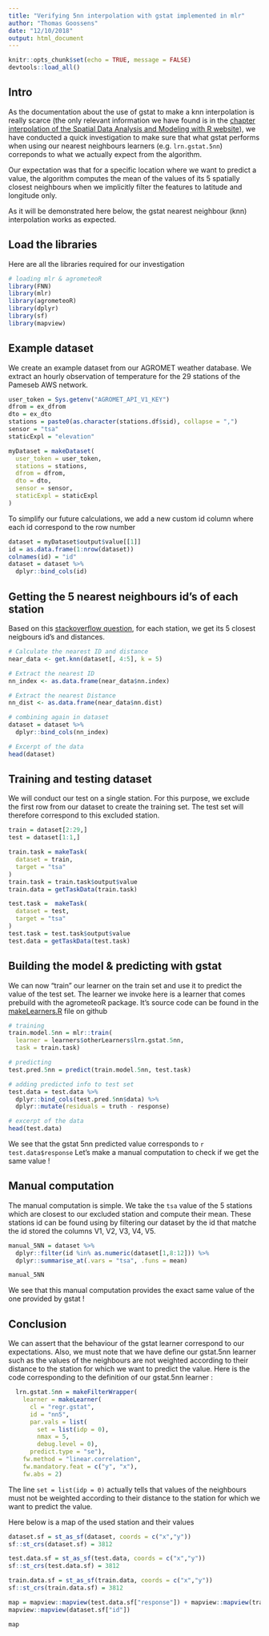 ```yaml
---
title: "Verifying 5nn interpolation with gstat implemented in mlr"
author: "Thomas Goossens"
date: "12/10/2018"
output: html_document
---
```


```r
knitr::opts_chunk$set(echo = TRUE, message = FALSE)
devtools::load_all()
```

## Intro

As the documentation about the use of gstat to make a knn interpolation is really scarce (the only relevant information we have found is in the [chapter interpolation of the Spatial Data Analysis and Modeling with R website](http://rspatial.org/analysis/rst/4-interpolation.html)), we have conducted a quick investigation to make sure that what gstat performs when using our nearest neighbours learners (e.g. `lrn.gstat.5nn`) correponds to what we actually expect from the algorithm. 

Our expectation was that for a specific location where we want to predict a value, the algorithm computes the mean of the values of its 5 spatially closest neighbours when we implicitly filter the features to latitude and longitude only.

As it will be demonstrated here below, the gstat nearest neighbour (knn) interpolation works as expected.

## Load the libraries

Here are all the libraries required for our investigation

```r
# loading mlr & agrometeoR
library(FNN)
library(mlr)
library(agrometeoR)
library(dplyr)
library(sf)
library(mapview)
```
## Example dataset

We create an example dataset from our AGROMET weather database.
We extract an hourly observation of temperature for the 29 stations of the Pameseb AWS network.

```r
user_token = Sys.getenv("AGROMET_API_V1_KEY")
dfrom = ex_dfrom
dto = ex_dto
stations = paste0(as.character(stations.df$sid), collapse = ",")
sensor = "tsa"
staticExpl = "elevation"

myDataset = makeDataset(
  user_token = user_token,
  stations = stations,
  dfrom = dfrom,
  dto = dto,
  sensor = sensor,
  staticExpl = staticExpl
)
```

To simplify our future calculations, we add a new custom id column where each id correspond to the row number

```r
dataset = myDataset$output$value[[1]]
id = as.data.frame(1:nrow(dataset))
colnames(id) = "id"
dataset = dataset %>%
  dplyr::bind_cols(id)
```

## Getting the 5 nearest neighbours id's of each station

Based on this [stackoverflow question](
https://stackoverflow.com/questions/44187812/5-nearest-neighbors-based-on-given-distance-in-r), for each station, we get its 5 closest neigbours id's and distances.

```r
# Calculate the nearest ID and distance
near_data <- get.knn(dataset[, 4:5], k = 5)

# Extract the nearest ID
nn_index <- as.data.frame(near_data$nn.index)

# Extract the nearest Distance
nn_dist <- as.data.frame(near_data$nn.dist)

# combining again in dataset
dataset = dataset %>%
  dplyr::bind_cols(nn_index) 

# Excerpt of the data
head(dataset)
```

## Training and testing dataset

We will conduct our test on a single station. For this purpose, we exclude the first row from our dataset to create the training set. The test set will therefore correspond to this excluded station.

```r
train = dataset[2:29,]
test = dataset[1:1,]

train.task = makeTask(
  dataset = train,
  target = "tsa"
)
train.task = train.task$output$value
train.data = getTaskData(train.task)

test.task =  makeTask(
  dataset = test,
  target = "tsa"
)
test.task = test.task$output$value
test.data = getTaskData(test.task)
```

## Building the model & predicting with gstat

We can now "train" our learner on the train set and use it to predict the value of the test set.
The learner we invoke here is a learner that comes prebuild with the agrometeoR package. It's source code can be found in the [makeLearners.R](https://github.com/pokyah/agrometeoR/blob/master/data-raw/makeLearners.R) file on github

```r
# training
train.model.5nn = mlr::train(
  learner = learners$otherLearners$lrn.gstat.5nn,
  task = train.task)

# predicting
test.pred.5nn = predict(train.model.5nn, test.task)

# adding predicted info to test set
test.data = test.data %>%
  dplyr::bind_cols(test.pred.5nn$data) %>%
  dplyr::mutate(residuals = truth - response)

# excerpt of the data
head(test.data)
```

We see that the gstat 5nn predicted value corresponds to `r test.data$response`
Let's make a manual computation to check if we get the same value !

## Manual computation

The manual computation is simple. We take the `tsa` value of the 5 stations which are closest to our excluded station and compute their mean. These stations id can be found using by filtering our dataset by the id that matche the id stored the columns V1, V2, V3, V4, V5.

```r
manual_5NN = dataset %>%
  dplyr::filter(id %in% as.numeric(dataset[1,8:12])) %>%
  dplyr::summarise_at(.vars = "tsa", .funs = mean)

manual_5NN
```

We see that this manual computation provides the exact same value of the one provided by gstat ! 

## Conclusion

We can assert that the behaviour of the gstat learner correspond to our expectations. Also, we must note that we have define our gstat.5nn learner such as the values of the neighbours are not weighted according to their distance to the station for which we want to predict the value. Here is the code corresponding to the definition of our gstat.5nn learner : 

```r
  lrn.gstat.5nn = makeFilterWrapper(
    learner = makeLearner(
      cl = "regr.gstat",
      id = "nn5",
      par.vals = list(
        set = list(idp = 0),
        nmax = 5,
        debug.level = 0),
      predict.type = "se"),
    fw.method = "linear.correlation",
    fw.mandatory.feat = c("y", "x"),
    fw.abs = 2)
```

The line `set = list(idp = 0)` actually tells that values of the neighbours must not be weighted according to their distance to the station for which we want to predict the value.

Here below is a map of the used station and their values
```r
dataset.sf = st_as_sf(dataset, coords = c("x","y"))
sf::st_crs(dataset.sf) = 3812

test.data.sf = st_as_sf(test.data, coords = c("x","y"))
sf::st_crs(test.data.sf) = 3812

train.data.sf = st_as_sf(train.data, coords = c("x","y"))
sf::st_crs(train.data.sf) = 3812

map = mapview::mapview(test.data.sf["response"]) + mapview::mapview(train.data.sf["tsa"]) + 
mapview::mapview(dataset.sf["id"])

map
```
